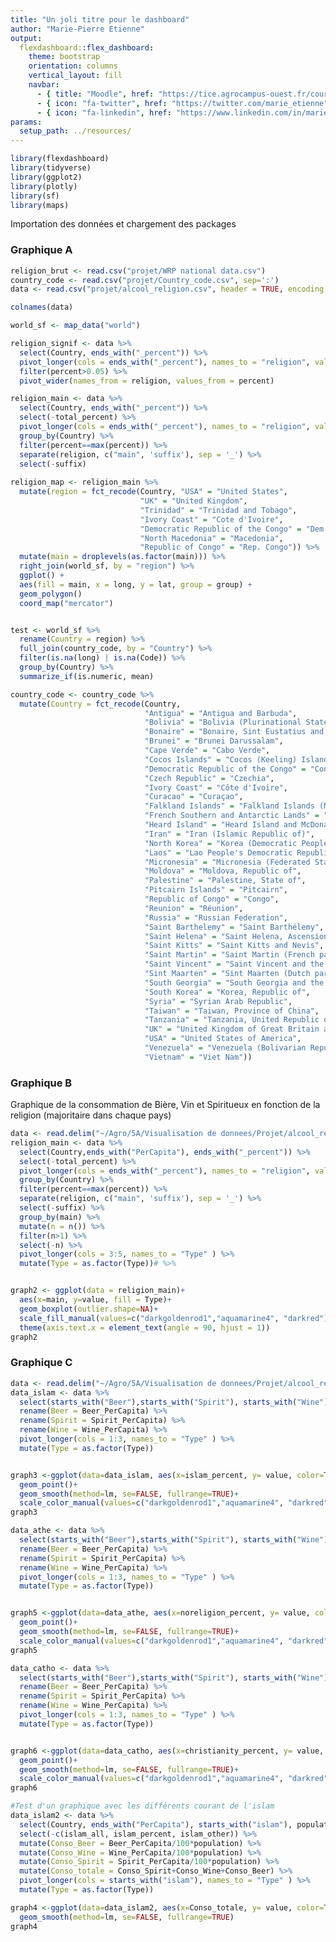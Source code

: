```yaml
---
title: "Un joli titre pour le dashboard"
author: "Marie-Pierre Etienne"
output: 
  flexdashboard::flex_dashboard:
    theme: bootstrap
    orientation: columns
    vertical_layout: fill
    navbar:
      - { title: "Moodle", href: "https://tice.agrocampus-ouest.fr/course/view.php?id=6726", align: left }
      - { icon: "fa-twitter", href: "https://twitter.com/marie_etienne", align: right }
      - { icon: "fa-linkedin", href: "https://www.linkedin.com/in/marie-etienne-818a7115/", align: right }
params:
  setup_path: ../resources/
---
```


<style>                     
.navbar {
  background-color:#46ACC8;
  border-color:#46ACC8;
}
.navbar-brand {
color:black!important;
}


</style>   


```r
library(flexdashboard)
library(tidyverse)
library(ggplot2)
library(plotly)
library(sf)
library(maps)
```

Importation des données et chargement des packages


### Graphique A

```r
religion_brut <- read.csv("projet/WRP national data.csv")
country_code <- read.csv("projet/Country_code.csv", sep=':')
data <- read.csv("projet/alcool_religion.csv", header = TRUE, encoding = 'latin1', sep = ';')

colnames(data)

world_sf <- map_data("world")

religion_signif <- data %>% 
  select(Country, ends_with("_percent")) %>% 
  pivot_longer(cols = ends_with("_percent"), names_to = "religion", values_to = "percent") %>% 
  filter(percent>0.05) %>% 
  pivot_wider(names_from = religion, values_from = percent)

religion_main <- data %>% 
  select(Country, ends_with("_percent")) %>% 
  select(-total_percent) %>% 
  pivot_longer(cols = ends_with("_percent"), names_to = "religion", values_to = "percent") %>% 
  group_by(Country) %>% 
  filter(percent==max(percent)) %>% 
  separate(religion, c("main", 'suffix'), sep = '_') %>% 
  select(-suffix)
    
religion_map <- religion_main %>%
  mutate(region = fct_recode(Country, "USA" = "United States",
                             "UK" = "United Kingdom",
                             "Trinidad" = "Trinidad and Tobago",
                             "Ivory Coast" = "Cote d'Ivoire",
                             "Democratic Republic of the Congo" = "Dem. Rep. Congo",
                             "North Macedonia" = "Macedonia",
                             "Republic of Congo" = "Rep. Congo")) %>% 
  mutate(main = droplevels(as.factor(main))) %>% 
  right_join(world_sf, by = "region") %>% 
  ggplot() +
  aes(fill = main, x = long, y = lat, group = group) +
  geom_polygon() 
  coord_map("mercator")


test <- world_sf %>% 
  rename(Country = region) %>% 
  full_join(country_code, by = "Country") %>% 
  filter(is.na(long) | is.na(Code)) %>% 
  group_by(Country) %>% 
  summarize_if(is.numeric, mean) 

country_code <- country_code %>% 
  mutate(Country = fct_recode(Country,
                              "Antigua" = "Antigua and Barbuda",
                              "Bolivia" = "Bolivia (Plurinational State of)",
                              "Bonaire" = "Bonaire, Sint Eustatius and Saba",
                              "Brunei" = "Brunei Darussalam",
                              "Cape Verde" = "Cabo Verde",
                              "Cocos Islands" = "Cocos (Keeling) Islands",
                              "Democratic Republic of the Congo" = "Congo, Democratic Republic of the",
                              "Czech Republic" = "Czechia",
                              "Ivory Coast" = "Côte d'Ivoire",
                              "Curacao" = "Curaçao",
                              "Falkland Islands" = "Falkland Islands (Malvinas)",
                              "French Southern and Antarctic Lands" = "	French Southern Territories",
                              "Heard Island" = "Heard Island and McDonald Islands",
                              "Iran" = "Iran (Islamic Republic of)",
                              "North Korea" = "Korea (Democratic People's Republic of",
                              "Laos" = "Lao People's Democratic Republic",
                              "Micronesia" = "Micronesia (Federated States of)",
                              "Moldova" = "Moldova, Republic of",
                              "Palestine" = "Palestine, State of",
                              "Pitcairn Islands" = "Pitcairn",
                              "Republic of Congo" = "Congo",
                              "Reunion" = "Réunion",
                              "Russia" = "Russian Federation",
                              "Saint Barthelemy" = "Saint Barthélemy",
                              "Saint Helena" = "Saint Helena, Ascension and Tristan da Cunha",
                              "Saint Kitts" = "Saint Kitts and Nevis",
                              "Saint Martin" = "Saint Martin (French part)",
                              "Saint Vincent" = "Saint Vincent and the Grenadines",
                              "Sint Maarten" = "Sint Maarten (Dutch part)",
                              "South Georgia" = "South Georgia and the South Sandwich Islands",
                              "South Korea" = "Korea, Republic of",
                              "Syria" = "Syrian Arab Republic",
                              "Taiwan" = "Taiwan, Province of China",
                              "Tanzania" = "Tanzania, United Republic of",
                              "UK" = "United Kingdom of Great Britain and Northern Ireland",
                              "USA" = "United States of America",
                              "Venezuela" = "Venezuela (Bolivarian Republic of)",
                              "Vietnam" = "Viet Nam"))


```

### Graphique B
Graphique de la consommation de Bière, Vin et Spiritueux en fonction de la religion (majoritaire dans chaque pays)

```r
data <- read.delim("~/Agro/5A/Visualisation de donnees/Projet/alcool_religion.csv", sep = ";", dec=".")
religion_main <- data %>% 
  select(Country,ends_with("PerCapita"), ends_with("_percent")) %>% 
  select(-total_percent) %>% 
  pivot_longer(cols = ends_with("_percent"), names_to = "religion", values_to = "percent") %>% 
  group_by(Country) %>% 
  filter(percent==max(percent)) %>% 
  separate(religion, c("main", 'suffix'), sep = '_') %>% 
  select(-suffix) %>% 
  group_by(main) %>% 
  mutate(n = n()) %>% 
  filter(n>1) %>% 
  select(-n) %>% 
  pivot_longer(cols = 3:5, names_to = "Type" ) %>%
  mutate(Type = as.factor(Type))# %>% 


graph2 <- ggplot(data = religion_main)+
  aes(x=main, y=value, fill = Type)+
  geom_boxplot(outlier.shape=NA)+
  scale_fill_manual(values=c("darkgoldenrod1","aquamarine4", "darkred")) +
  theme(axis.text.x = element_text(angle = 90, hjust = 1))
graph2 

```

### Graphique C

```r
data <- read.delim("~/Agro/5A/Visualisation de donnees/Projet/alcool_religion.csv", sep = ";", dec=".")
data_islam <- data %>%
  select(starts_with("Beer"),starts_with("Spirit"), starts_with("Wine"), ends_with(("islam_percent"))) %>% 
  rename(Beer = Beer_PerCapita) %>% 
  rename(Spirit = Spirit_PerCapita) %>% 
  rename(Wine = Wine_PerCapita) %>% 
  pivot_longer(cols = 1:3, names_to = "Type" ) %>%
  mutate(Type = as.factor(Type))


graph3 <-ggplot(data=data_islam, aes(x=islam_percent, y= value, color=Type)) +
  geom_point()+
  geom_smooth(method=lm, se=FALSE, fullrange=TRUE)+
  scale_color_manual(values=c("darkgoldenrod1","aquamarine4", "darkred"))
graph3

data_athe <- data %>%
  select(starts_with("Beer"),starts_with("Spirit"), starts_with("Wine"), ends_with(("noreligion_percent"))) %>% 
  rename(Beer = Beer_PerCapita) %>% 
  rename(Spirit = Spirit_PerCapita) %>% 
  rename(Wine = Wine_PerCapita) %>% 
  pivot_longer(cols = 1:3, names_to = "Type" ) %>%
  mutate(Type = as.factor(Type))


graph5 <-ggplot(data=data_athe, aes(x=noreligion_percent, y= value, color=Type)) +
  geom_point()+
  geom_smooth(method=lm, se=FALSE, fullrange=TRUE)+
  scale_color_manual(values=c("darkgoldenrod1","aquamarine4", "darkred"))
graph5

data_catho <- data %>%
  select(starts_with("Beer"),starts_with("Spirit"), starts_with("Wine"), ends_with(("christianity_percent"))) %>% 
  rename(Beer = Beer_PerCapita) %>% 
  rename(Spirit = Spirit_PerCapita) %>% 
  rename(Wine = Wine_PerCapita) %>% 
  pivot_longer(cols = 1:3, names_to = "Type" ) %>%
  mutate(Type = as.factor(Type))


graph6 <-ggplot(data=data_catho, aes(x=christianity_percent, y= value, color=Type)) +
  geom_point()+
  geom_smooth(method=lm, se=FALSE, fullrange=TRUE)+
  scale_color_manual(values=c("darkgoldenrod1","aquamarine4", "darkred"))
graph6

#Test d'un graphique avec les différents courant de l'islam
data_islam2 <- data %>% 
  select(Country, ends_with("PerCapita"), starts_with("islam"), population)%>%
  select(-c(islam_all, islam_percent, islam_other)) %>% 
  mutate(Conso_Beer = Beer_PerCapita/100*population) %>% 
  mutate(Conso_Wine = Wine_PerCapita/100*population) %>% 
  mutate(Conso_Spirit = Spirit_PerCapita/100*population) %>% 
  mutate(Conso_totale = Conso_Spirit+Conso_Wine+Conso_Beer) %>% 
  pivot_longer(cols = starts_with("islam"), names_to = "Type" ) %>%
  mutate(Type = as.factor(Type))

graph4 <-ggplot(data=data_islam2, aes(x=Conso_totale, y= value, color=Type)) +
  geom_smooth(method=lm, se=FALSE, fullrange=TRUE)
graph4 
```


<!-- Column {data-width=650} -->
<!-- ----------------------------------------------------------------------- -->

<!-- ### An easy solution for dashboard -->

<!-- ```{r, echo = TRUE} -->
<!-- #install.package('flexdasboard') -->
<!-- #rmarkdown::draft("dashboard.Rmd", template = "flex_dashboard", package = "flexdashboard") -->
<!-- ``` -->

<!-- The [flexdashboard website](https://rmarkdown.rstudio.com/flexdashboard/index.html) provides multiple advanced examples. -->

<!-- ### Some static graph -->

<!-- ```{r data, eval = TRUE, echo = FALSE, results='hide', message = FALSE, warning=FALSE} -->
<!-- n <- 100 -->
<!-- dta <- tibble(size = round(rnorm(n, mean = 0, sd =10),2),  -->
<!--            color = sample(x= c('Blue', 'Yellow'), size = n, replace = TRUE)) -->

<!-- ``` -->


<!-- ```{r graph_static,  echo = FALSE,  message = FALSE, warning=FALSE} -->
<!-- p1 <- dta %>% ggplot() + -->
<!--   aes(x=color, y = size) + -->
<!--   geom_boxplot(aes(fill= color)) -->
<!-- p1 -->
<!-- ``` -->

<!-- Column {.tabset .tabset-fade} -->
<!-- ----------------------------------------------------------------------- -->


<!-- ### Some dynamic maps -->

<!-- ```{r  ggplotly, echo = TRUE,  eval = TRUE,  message = FALSE, warning=FALSE} -->
<!-- plotly::ggplotly(p1) -->
<!-- ``` -->



<!-- ### Chart C -->

<!-- ```{r} -->

<!-- ``` -->

